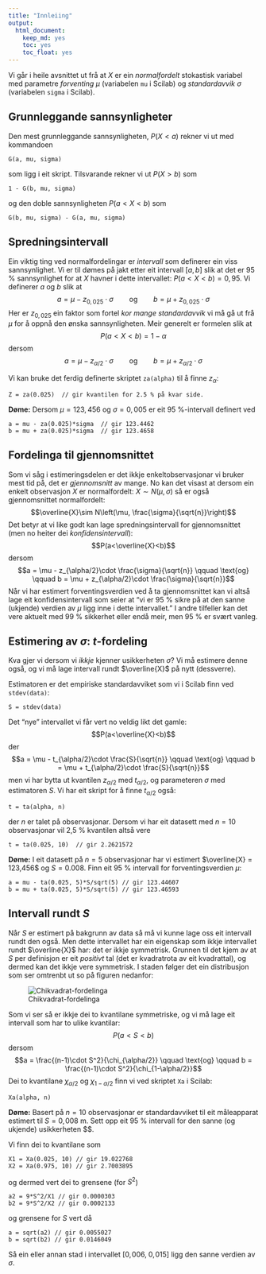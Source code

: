 ```yaml
---
title: "Innleiing"
output: 
  html_document: 
    keep_md: yes
    toc: yes
    toc_float: yes
---
```


Vi går i heile avsnittet ut frå at $X$ er ein *normalfordelt* stokastisk variabel med parametre *forventing* $\mu$ (variabelen `mu` i Scilab) og *standardavvik* $\sigma$ (variabelen `sigma` i Scilab).

## Grunnleggande sannsynligheter

Den mest grunnleggande sannsynligheten, $P(X<a)$ rekner vi ut med kommandoen 

    G(a, mu, sigma)

som ligg i eit skript. Tilsvarande rekner vi ut $P(X>b)$ som

    1 - G(b, mu, sigma)
    
og den doble sannsynligheten $P(a<X<b)$ som

    G(b, mu, sigma) - G(a, mu, sigma)
    
## Spredningsintervall

Ein viktig ting ved normalfordelingar er *intervall* som definerer ein viss sannsynlighet. Vi er til dømes på jakt etter eit intervall $[a, b]$ slik at det er 95 % sannsynlighet for at $X$  havner i dette intervallet: $P(a<X<b)=0,95$.
Vi definerer $a$ og $b$ slik at 
$$a = \mu - z_{0,025}\cdot \sigma \qquad \text{og} \qquad b = \mu + z_{0,025}\cdot \sigma$$
Her er $z_{0,025}$ ein faktor som fortel *kor mange standardavvik* vi må gå ut frå $\mu$ for å oppnå den ønska sannsynligheten.  Meir generelt er formelen slik at 
$$P(a<X<b) = 1-\alpha$$
dersom
$$a = \mu - z_{\alpha/2}\cdot \sigma \qquad \text{og} \qquad b = \mu + z_{\alpha/2}\cdot \sigma$$


Vi kan bruke det ferdig definerte skriptet `za(alpha)` til å finne $z_\alpha$:

    Z = za(0.025)  // gir kvantilen for 2.5 % på kvar side.
    
**Døme:** Dersom $\mu=123,456$ og $\sigma = 0,005$ er eit 95 %-intervall definert ved

    a = mu - za(0.025)*sigma  // gir 123.4462
    b = mu + za(0.025)*sigma  // gir 123.4658
    
## Fordelinga til gjennomsnittet

Som vi såg i estimeringsdelen er det ikkje enkeltobservasjonar vi bruker mest tid på, det er *gjennomsnitt* av mange. No kan det visast at dersom ein enkelt observasjon $X$ er normalfordelt: $X\sim N(\mu, \sigma)$ så er også gjennomsnittet normalfordelt:
$$\overline{X}\sim N\left(\mu, \frac{\sigma}{\sqrt{n}}\right)$$
Det betyr at vi like godt kan lage spredningsintervall for gjennomsnittet (men no heiter dei *konfidensintervall*):
$$P(a<\overline{X}<b)$$
dersom
$$a = \mu - z_{\alpha/2}\cdot \frac{\sigma}{\sqrt{n}} \qquad \text{og} \qquad b = \mu + z_{\alpha/2}\cdot \frac{\sigma}{\sqrt{n}}$$
Når vi har estimert forventingsverdien ved å ta gjennomsnittet kan vi altså lage eit konfidensintervall som seier at "vi er 95 % sikre på at den sanne (ukjende) verdien av $\mu$ ligg inne i dette intervallet." I andre tilfeller kan det vere aktuelt med 99 % sikkerhet eller endå meir, men 95 % er svært vanleg.

## Estimering av $\sigma$: *t*-fordeling

Kva gjer vi dersom vi *ikkje* kjenner usikkerheten $\sigma$? Vi må estimere denne også, og vi må lage intervall rundt $\overline{X}$ på nytt (dessverre).

Estimatoren er det empiriske standardavviket som vi i Scilab finn ved `stdev(data)`:

    S = stdev(data)
    
Det "nye" intervallet vi får vert no veldig likt det gamle:
$$P(a<\overline{X}<b)$$
der
$$a = \mu - t_{\alpha/2}\cdot \frac{S}{\sqrt{n}} \qquad \text{og} \qquad b = \mu + t_{\alpha/2}\cdot \frac{S}{\sqrt{n}}$$
men vi har bytta ut kvantilen $z_{\alpha/2}$ med $t_{\alpha/2}$, og parameteren $\sigma$ med estimatoren $S$. Vi har eit skript for å finne $t_{\alpha/2}$ også:

    t = ta(alpha, n)

der $n$ er talet på observasjonar. Dersom vi har eit datasett med $n=10$ observasjonar vil 2,5 % kvantilen altså vere

    t = ta(0.025, 10)  // gir 2.2621572
    
**Døme:** I eit datasett på $n=5$ observasjonar har vi estimert $\overline{X} = 123,456$ og $S = 0.008$. Finn eit 95 % intervall for forventingsverdien $\mu$:

    a = mu - ta(0.025, 5)*S/sqrt(5) // gir 123.44607
    b = mu + ta(0.025, 5)*S/sqrt(5) // gir 123.46593
    
## Intervall rundt $S$

Når $S$ er estimert på bakgrunn av data så må vi kunne lage oss eit intervall rundt den også. Men dette intervallet har ein eigenskap som ikkje intervallet rundt $\overline{X}$ har: det er ikkje symmetrisk. Grunnen til det kjem av at $S$ per definisjon er eit *positivt* tal (det er kvadratrota av eit kvadrattal), og dermed kan det ikkje vere symmetrisk. I staden følger det ein distribusjon som ser omtrenbt ut so på figuren nedanfor:

![Chikvadrat-fordelinga](chi-square-dist2.gif)

Som vi ser så er ikkje dei to kvantilane symmetriske, og vi må lage eit intervall som har to ulike kvantilar:
$$P(a<S<b)$$
dersom
$$a = \frac{(n-1)\cdot S^2}{\chi_{\alpha/2}} \qquad \text{og} \qquad b = \frac{(n-1)\cdot S^2}{\chi_{1-\alpha/2}}$$
Dei to kvantilane $\chi_{\alpha/2}$ og $\chi_{1-\alpha/2}$ finn vi ved skriptet `Xa` i Scilab:

    Xa(alpha, n)

**Døme:** Basert på $n=10$ observasjonar er standardavviket til eit måleapparat estimert til $S=0,\!008$ m. Sett opp eit 95 % intervall for den sanne (og ukjende) usikkerheten $\sigma $.

Vi finn dei to kvantilane som 

    X1 = Xa(0.025, 10) // gir 19.022768
    X2 = Xa(0.975, 10) // gir 2.7003895
    
og dermed vert dei to grensene (for $S^2$)

    a2 = 9*S^2/X1 // gir 0.0000303
    b2 = 9*S^2/X2 // gir 0.0002133
    
og grensene for $S$ vert då

    a = sqrt(a2) // gir 0.0055027
    b = sqrt(b2) // gir 0.0146049
    
Så ein eller annan stad i intervallet $[0,\!006,\;0,\!015]$ ligg den sanne verdien av $\sigma$.
